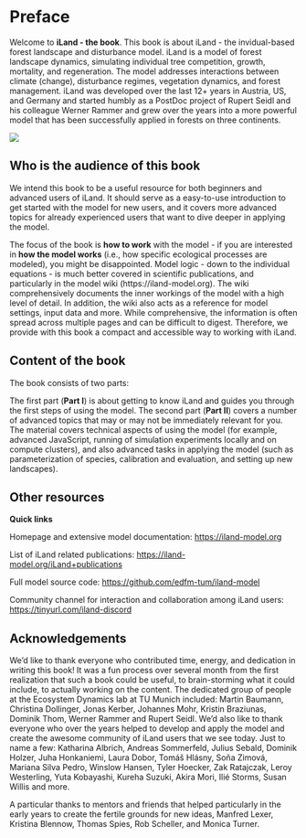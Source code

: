 # Preface

Welcome to **iLand - the book**. This book is about iLand - the invidual-based forest landscape and disturbance model. iLand is a model of forest landscape dynamics, simulating individual tree competition, growth, mortality, and regeneration. The model addresses interactions between climate (change), disturbance regimes, vegetation dynamics, and forest management. iLand was developed over the last 12+ years in Austria, US, and Germany and started humbly as a PostDoc project of Rupert Seidl and his colleague Werner Rammer and grew over the years into a more powerful model that has been successfully applied in forests on three continents.

![](images/iland-cover-image.png){#fig-cover-image}

## Who is the audience of this book

We intend this book to be a useful resource for both beginners and advanced users of iLand. It should serve as a easy-to-use introduction to get started with the model for new users, and it covers more advanced topics for already experienced users that want to dive deeper in applying the model.

The focus of the book is **how to work** with the model - if you are interested in **how the model works** (i.e., how specific ecological processes are modeled), you might be disappointed. Model logic - down to the individual equations - is much better covered in scientific publications, and particularly in the model wiki (https://iland-model.org). The wiki comprehensively documents the inner workings of the model with a high level of detail. In addition, the wiki also acts as a reference for model settings, input data and more. While comprehensive, the information is often spread across multiple pages and can be difficult to digest. Therefore, we provide with this book a compact and accessible way to working with iLand.

## Content of the book

The book consists of two parts:

The first part (**Part I**) is about getting to know iLand and guides you through the first steps of using the model. The second part (**Part II**) covers a number of advanced topics that may or may not be immediately relevant for you. The material covers technical aspects of using the model (for example, advanced JavaScript, running of simulation experiments locally and on compute clusters), and also advanced tasks in applying the model (such as parameterization of species, calibration and evaluation, and setting up new landscapes).

## Other resources

::: callout-tip
**Quick links**

Homepage and extensive model documentation: <https://iland-model.org>

List of iLand related publications: <https://iland-model.org/iLand+publications>

Full model source code: <https://github.com/edfm-tum/iland-model>

Community channel for interaction and collaboration among iLand users: <https://tinyurl.com/iland-discord>
:::

## Acknowledgements

We'd like to thank everyone who contributed time, energy, and dedication in writing this book! It was a fun process over several month from the first realization that such a book could be useful, to brain-storming what it could include, to actually working on the content. The dedicated group of people at the Ecosystem Dynamics lab at TU Munich included: Martin Baumann, Christina Dollinger, Jonas Kerber, Johannes Mohr, Kristin Braziunas, Dominik Thom, Werner Rammer and Rupert Seidl. We'd also like to thank everyone who over the years helped to develop and apply the model and create the awesome community of iLand users that we see today. Just to name a few: Katharina Albrich, Andreas Sommerfeld, Julius Sebald, Dominik Holzer, Juha Honkaniemi, Laura Dobor, Tomáš Hlásny, Soňa Zimová, Mariana Silva Pedro, Winslow Hansen, Tyler Hoecker, Zak Ratajczak, Leroy Westerling, Yuta Kobayashi, Kureha Suzuki, Akira Mori, Ilié Storms, Susan Willis and more.

A particular thanks to mentors and friends that helped particularly in the early years to create the fertile grounds for new ideas, Manfred Lexer, Kristina Blennow, Thomas Spies, Rob Scheller, and Monica Turner.
